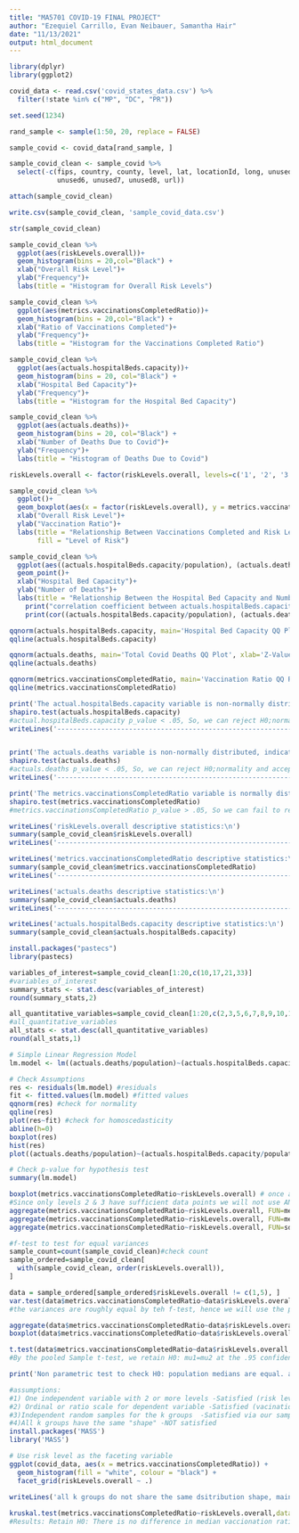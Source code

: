 ---
title: "MA5701 COVID-19 FINAL PROJECT"
author: "Ezequiel Carrillo, Evan Neibauer, Samantha Hair"
date: "11/13/2021"
output: html_document
---

```{r setup}
library(dplyr)
library(ggplot2)
```


```{r Load Data}
covid_data <- read.csv('covid_states_data.csv') %>% 
  filter(!state %in% c("MP", "DC", "PR"))
```

```{r Random Selection}
set.seed(1234) 

rand_sample <- sample(1:50, 20, replace = FALSE)
```

```{r Subset Data}
sample_covid <- covid_data[rand_sample, ]
```

```{r Clean Data}
sample_covid_clean <- sample_covid %>% 
  select(-c(fips, country, county, level, lat, locationId, long, unused1, unused2, unused3, unused4, unused5, 
            unused6, unused7, unused8, url))

attach(sample_covid_clean)
```

```{r Write cleaned sample population .csv}
write.csv(sample_covid_clean, 'sample_covid_data.csv')
```

```{r Display Data Sample Structure }
str(sample_covid_clean)

```

```{r Histograms of each variable}
sample_covid_clean %>% 
  ggplot(aes(riskLevels.overall))+
  geom_histogram(bins = 20,col="Black") +
  xlab("Overall Risk Level")+
  ylab("Frequency")+
  labs(title = "Histogram for Overall Risk Levels")

sample_covid_clean %>% 
  ggplot(aes(metrics.vaccinationsCompletedRatio))+
  geom_histogram(bins = 20,col="Black") +
  xlab("Ratio of Vaccinations Completed")+
  ylab("Frequency")+
  labs(title = "Histogram for the Vaccinations Completed Ratio") 

sample_covid_clean %>% 
  ggplot(aes(actuals.hospitalBeds.capacity))+
  geom_histogram(bins = 20, col="Black") +
  xlab("Hospital Bed Capacity")+
  ylab("Frequency")+
  labs(title = "Histogram for the Hospital Bed Capacity")

sample_covid_clean %>% 
  ggplot(aes(actuals.deaths))+
  geom_histogram(bins = 20, col="Black") +
  xlab("Number of Deaths Due to Covid")+
  ylab("Frequency")+
  labs(title = "Histogram of Deaths Due to Covid")
```

```{r Box Plot}
riskLevels.overall <- factor(riskLevels.overall, levels=c('1', '2', '3', '4', '5'))

sample_covid_clean %>% 
  ggplot()+ 
  geom_boxplot(aes(x = factor(riskLevels.overall), y = metrics.vaccinationsCompletedRatio,fill=riskLevels.overall))+
  xlab("Overall Risk Level")+
  ylab("Vaccination Ratio")+
  labs(title = "Relationship Between Vaccinations Completed and Risk Level", 
       fill = "Level of Risk")
```

```{r Scatter Plot}
sample_covid_clean %>% 
  ggplot(aes((actuals.hospitalBeds.capacity/population), (actuals.deaths/population), col='Red'))+
  geom_point()+
  xlab("Hospital Bed Capacity")+
  ylab("Number of Deaths")+
  labs(title = "Relationship Between the Hospital Bed Capacity and Number of Deaths")
    print("correlation coefficient between actuals.hospitalBeds.capacity and actuals.deaths:");
    print(cor((actuals.hospitalBeds.capacity/population), (actuals.deaths/population))) 
```

```{r QQ Plots}
qqnorm(actuals.hospitalBeds.capacity, main='Hospital Bed Capacity QQ Plot', xlab='Z-Value', ylab='Bed Capacity', col='Blue')
qqline(actuals.hospitalBeds.capacity)

qqnorm(actuals.deaths, main='Total Covid Deaths QQ Plot', xlab='Z-Value', ylab='Deaths',  col='Blue')
qqline(actuals.deaths)

qqnorm(metrics.vaccinationsCompletedRatio, main='Vaccination Ratio QQ Plot', xlab='Z-Value', ylab='Vaccination Ratio',  col='Blue')
qqline(metrics.vaccinationsCompletedRatio)
```

```{r Shapiro Tests for Normality}
print('The actual.hospitalBeds.capacity variable is non-normally distributed, indicated by the QQ plot and the results of the Shapiro-Wilk test')
shapiro.test(actuals.hospitalBeds.capacity)
#actual.hospitalBeds.capacity p_value < .05, So, we can reject H0;normality and accept HA; non-normal distribution
writeLines('------------------------------------------------------------------------------------------------------------\n')


print('The actuals.deaths variable is non-normally distributed, indicated by the QQ plot and the results of the Shapiro-Wilk test')
shapiro.test(actuals.deaths)
#actuals.deaths p_value < .05, So, we can reject H0;normality and accept HA; non-normal distribution
writeLines('------------------------------------------------------------------------------------------------------------\n')

print('The metrics.vaccinationsCompletedRatio variable is normally distributed, indicated by the QQ plot and the results of the Shapiro-Wilk test')
shapiro.test(metrics.vaccinationsCompletedRatio)
#metrics.vaccinationsCompletedRatio p_value > .05, So we can fail to reject H0; normal distribution
```

```{r Summary Statistics}
writeLines('riskLevels.overall descriptive statistics:\n')
summary(sample_covid_clean$riskLevels.overall)
writeLines('------------------------------------------------------------------------------------------------------------\n')

writeLines('metrics.vaccinationsCompletedRatio descriptive statistics:\n')
summary(sample_covid_clean$metrics.vaccinationsCompletedRatio)
writeLines('------------------------------------------------------------------------------------------------------------\n')

writeLines('actuals.deaths descriptive statistics:\n')
summary(sample_covid_clean$actuals.deaths)
writeLines('------------------------------------------------------------------------------------------------------------\n')

writeLines('actuals.hospitalBeds.capacity descriptive statistics:\n')
summary(sample_covid_clean$actuals.hospitalBeds.capacity)
```
```{r Install pastec package}
install.packages("pastecs")
library(pastecs)
```
```{r More Summary Stats on Variables of Interest}
variables_of_interest=sample_covid_clean[1:20,c(10,17,21,33)]
#variables_of_interest
summary_stats <- stat.desc(variables_of_interest)
round(summary_stats,2)
```
```{r Summary Stats on All Quantitative Variables}
all_quantitative_variables=sample_covid_clean[1:20,c(2,3,5,6,7,8,9,10,11,12,13,14,15,16,17,18,19,20,21,22,23,24,25,26,27,28,29,30,32,33,34,35,36)]
#all_quantitative_variables
all_stats <- stat.desc(all_quantitative_variables)
round(all_stats,1)
```

```{r Simple Linear Regression}

# Simple Linear Regression Model
lm.model <- lm((actuals.deaths/population)~(actuals.hospitalBeds.capacity/population))

# Check Assumptions
res <- residuals(lm.model) #residuals
fit <- fitted.values(lm.model) #fitted values
qqnorm(res) #check for normality
qqline(res)
plot(res~fit) #check for homoscedasticity
abline(h=0)
boxplot(res)
hist(res)
plot((actuals.deaths/population)~(actuals.hospitalBeds.capacity/population)) #check if lm is appropriate

# Check p-value for hypothesis test
summary(lm.model)

```

```{r ANOVA check, aggregate functions on variables of interest}
boxplot(metrics.vaccinationsCompletedRatio~riskLevels.overall) # once again check box plots for a rough view of each risk level and its comparative completed vacciantion ratio
#Since only levels 2 & 3 have sufficient data points we will not use ANOVA
aggregate(metrics.vaccinationsCompletedRatio~riskLevels.overall, FUN=mean) #as we get a higher risk level, the ratio of vaccinated goes down
aggregate(metrics.vaccinationsCompletedRatio~riskLevels.overall, FUN=mean)[c(2,3),] #see avg vaccination ratio for risk levels 2,3 since these are the levels of interest
aggregate(metrics.vaccinationsCompletedRatio~riskLevels.overall, FUN=sd)[c(2,3),]
```
```{r F-test to check for difference in variance}
#f-test to test for equal variances
sample_count=count(sample_covid_clean)#check count
sample_ordered=sample_covid_clean[
  with(sample_covid_clean, order(riskLevels.overall)),
]

data = sample_ordered[sample_ordered$riskLevels.overall != c(1,5), ]
var.test(data$metrics.vaccinationsCompletedRatio~data$riskLevels.overall, ratio=1, alternative = "two.sided")
#the variances are roughly equal by teh f-test, hence we will use the pooled t-test for testing the differnece in means of both vaccination ratio between risk levels 2 & 3
```
```{r Pooled t-test}
aggregate(data$metrics.vaccinationsCompletedRatio~data$riskLevels.overall,FUN=mean)
boxplot(data$metrics.vaccinationsCompletedRatio~data$riskLevels.overall)

t.test(data$metrics.vaccinationsCompletedRatio~data$riskLevels.overall, alt='t', conf.level=.95, var.equal=TRUE)
#By the pooled Sample t-test, we retain H0: mu1=mu2 at the .95 confidence level

```
```{r Kruskall Wallis test on risk levels}
print('Non parametric test to check H0: population medians are equal. against HA: population medians are not equal.')

#assumptions:
#1) One independent variable with 2 or more levels -Satisfied (risk levels is ordinal and has 5 levels)
#2) Ordinal or ratio scale for dependent variable -Satisfied (vacination ratio is numeric ratio)
#3)Independent random samples for the k groups  -Satisfied via our sampling scheme
#4)All k groups have the same "shape" -NOT satisfied
install.packages('MASS')
library('MASS') 

# Use risk level as the faceting variable
ggplot(covid_data, aes(x = metrics.vaccinationsCompletedRatio)) +
  geom_histogram(fill = "white", colour = "black") +
  facet_grid(riskLevels.overall ~ .)
 
writeLines('all k groups do not share the same dsitribution shape, mainly due to a lack of data points in levels other than 2 & 3. Even though we are not testing if the k groups have the same shape, by the non parametric Kruskal Wallis test we fails to reject H0: there is some difference between the vaccination ratios for states with different risk levels')

kruskal.test(metrics.vaccinationsCompletedRatio~riskLevels.overall,data = covid_data)
#Results: Retain H0: There is no difference in median vaccionation ratio between states with different risk levels. p=0.6934


```

